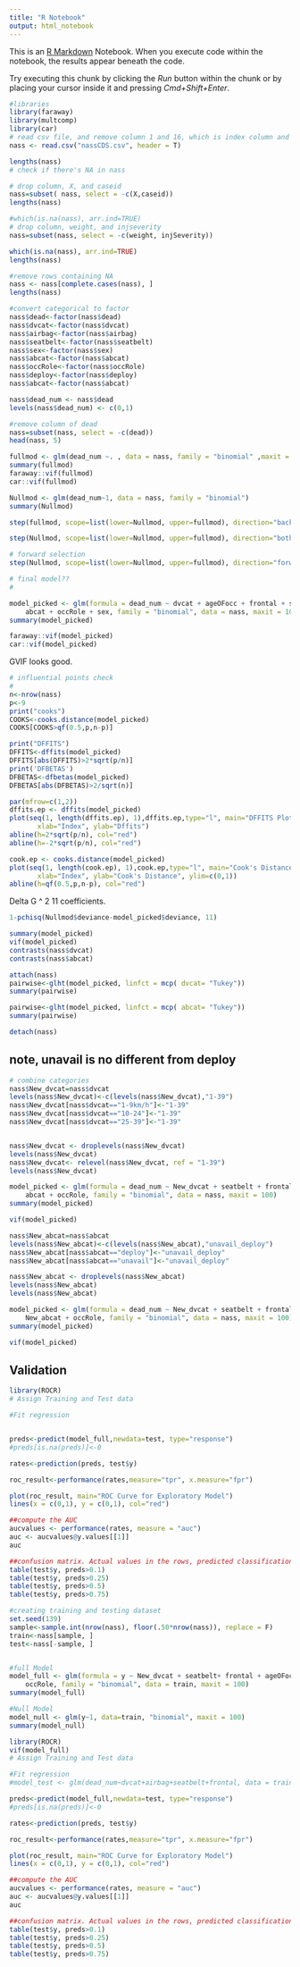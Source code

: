 ```yaml
---
title: "R Notebook"
output: html_notebook
---
```


This is an [R Markdown](http://rmarkdown.rstudio.com) Notebook. When you execute code within the notebook, the results appear beneath the code. 

Try executing this chunk by clicking the *Run* button within the chunk or by placing your cursor inside it and pressing *Cmd+Shift+Enter*. 

```r

#libraries
library(faraway)
library(multcomp)
library(car)
# read csv file, and remove column 1 and 16, which is index column and ID
nass <- read.csv("nassCDS.csv", header = T)

lengths(nass)
# check if there's NA in nass

# drop column, X, and caseid
nass=subset( nass, select = -c(X,caseid))
lengths(nass)

#which(is.na(nass), arr.ind=TRUE)
# drop column, weight, and injseverity
nass=subset(nass, select = -c(weight, injSeverity))

which(is.na(nass), arr.ind=TRUE)
lengths(nass)
```


```r
#remove rows containing NA
nass <- nass[complete.cases(nass), ]
lengths(nass)
```

```r
#convert categorical to factor
nass$dead<-factor(nass$dead) 
nass$dvcat<-factor(nass$dvcat)
nass$airbag<-factor(nass$airbag)
nass$seatbelt<-factor(nass$seatbelt)
nass$sex<-factor(nass$sex)
nass$abcat<-factor(nass$abcat)
nass$occRole<-factor(nass$occRole)
nass$deploy<-factor(nass$deploy)
nass$abcat<-factor(nass$abcat)

nass$dead_num <- nass$dead
levels(nass$dead_num) <- c(0,1)

#remove column of dead
nass=subset(nass, select = -c(dead))
head(nass, 5)


```


```r
fullmod <- glm(dead_num ~. , data = nass, family = "binomial" ,maxit = 100)
summary(fullmod)
faraway::vif(fullmod)
car::vif(fullmod)
```
```r
Nullmod <- glm(dead_num~1, data = nass, family = "binomial")
summary(Nullmod)
```
```r
step(fullmod, scope=list(lower=Nullmod, upper=fullmod), direction="backward")
```

```r
step(Nullmod, scope=list(lower=Nullmod, upper=fullmod), direction="both")
```
```r
# forward selection
step(Nullmod, scope=list(lower=Nullmod, upper=fullmod), direction="forward")
```




```r
# final model??
# 

model_picked <- glm(formula = dead_num ~ dvcat + ageOFocc + frontal + seatbelt + 
    abcat + occRole + sex, family = "binomial", data = nass, maxit = 100)
summary(model_picked)

faraway::vif(model_picked)
car::vif(model_picked)
```
GVIF looks good. 

```r
# influential points check
#
n<-nrow(nass)
p<-9
print("cooks")
COOKS<-cooks.distance(model_picked)
COOKS[COOKS>qf(0.5,p,n-p)]

print("DFFITS")
DFFITS<-dffits(model_picked)
DFFITS[abs(DFFITS)>2*sqrt(p/n)]
print('DFBETAS')
DFBETAS<-dfbetas(model_picked)
DFBETAS[abs(DFBETAS)>2/sqrt(n)]

par(mfrow=c(1,2))
dffits.ep <- dffits(model_picked)
plot(seq(1, length(dffits.ep), 1),dffits.ep,type="l", main="DFFITS Plot",
       xlab="Index", ylab="Dffits")
abline(h=2*sqrt(p/n), col="red")
abline(h=-2*sqrt(p/n), col="red")

cook.ep <- cooks.distance(model_picked)
plot(seq(1, length(cook.ep), 1),cook.ep,type="l", main="Cook's Distance",
       xlab="Index", ylab="Cook's Distance", ylim=c(0,1))
abline(h=qf(0.5,p,n-p), col="red")
```


 Delta G ^ 2
11 coefficients. 
```r
1-pchisq(Nullmod$deviance-model_picked$deviance, 11)

```
```r
summary(model_picked)
vif(model_picked)
contrasts(nass$dvcat)
contrasts(nass$abcat)
```
```r
attach(nass)
pairwise<-glht(model_picked, linfct = mcp( dvcat= "Tukey"))
summary(pairwise)

pairwise<-glht(model_picked, linfct = mcp( abcat= "Tukey"))
summary(pairwise)

detach(nass)
```
## note, unavail is no different from deploy



```r
# combine categories
nass$New_dvcat=nass$dvcat
levels(nass$New_dvcat)<-c(levels(nass$New_dvcat),"1-39")
nass$New_dvcat[nass$dvcat=="1-9km/h"]<-"1-39"
nass$New_dvcat[nass$dvcat=="10-24"]<-"1-39"
nass$New_dvcat[nass$dvcat=="25-39"]<-"1-39"


nass$New_dvcat <- droplevels(nass$New_dvcat)
levels(nass$New_dvcat)
nass$New_dvcat<- relevel(nass$New_dvcat, ref = "1-39")
levels(nass$New_dvcat)

model_picked <- glm(formula = dead_num ~ New_dvcat + seatbelt + frontal + sex + ageOFocc + 
    abcat + occRole, family = "binomial", data = nass, maxit = 100)
summary(model_picked)

vif(model_picked)

```






```r
nass$New_abcat=nass$abcat
levels(nass$New_abcat)<-c(levels(nass$New_abcat),"unavail_deploy")
nass$New_abcat[nass$abcat=="deploy"]<-"unavail_deploy"
nass$New_abcat[nass$abcat=="unavail"]<-"unavail_deploy"

nass$New_abcat <- droplevels(nass$New_abcat)
levels(nass$New_abcat)
levels(nass$New_abcat)

model_picked <- glm(formula = dead_num ~ New_dvcat + seatbelt + frontal + sex + ageOFocc + 
    New_abcat + occRole, family = "binomial", data = nass, maxit = 100)
summary(model_picked)

vif(model_picked)
```





## Validation

```r
library(ROCR)
# Assign Training and Test data

#Fit regression


preds<-predict(model_full,newdata=test, type="response")
#preds[is.na(preds)]<-0

rates<-prediction(preds, test$y)

roc_result<-performance(rates,measure="tpr", x.measure="fpr")

plot(roc_result, main="ROC Curve for Exploratory Model")
lines(x = c(0,1), y = c(0,1), col="red")

```
```r
##compute the AUC
aucvalues <- performance(rates, measure = "auc")
auc <- aucvalues@y.values[[1]]
auc

##confusion matrix. Actual values in the rows, predicted classification in cols
table(test$y, preds>0.1)
table(test$y, preds>0.25)
table(test$y, preds>0.5)
table(test$y, preds>0.75)

```

```r
#creating training and testing dataset
set.seed(139)
sample<-sample.int(nrow(nass), floor(.50*nrow(nass)), replace = F)
train<-nass[sample, ]
test<-nass[-sample, ]


#full Model
model_full <- glm(formula = y ~ New_dvcat + seatbelt+ frontal + ageOFocc + New_abcat + 
    occRole, family = "binomial", data = train, maxit = 100)
summary(model_full)

#Null Model
model_null <- glm(y~1, data=train, "binomial", maxit = 100)
summary(model_null)

library(ROCR)
vif(model_full)
# Assign Training and Test data

#Fit regression
#model_test <- glm(dead_num~dvcat+airbag+seatbelt+frontal, data = train, family = "binomial")

preds<-predict(model_full,newdata=test, type="response")
#preds[is.na(preds)]<-0

rates<-prediction(preds, test$y)

roc_result<-performance(rates,measure="tpr", x.measure="fpr")

plot(roc_result, main="ROC Curve for Exploratory Model")
lines(x = c(0,1), y = c(0,1), col="red")

##compute the AUC
aucvalues <- performance(rates, measure = "auc")
auc <- aucvalues@y.values[[1]]
auc

##confusion matrix. Actual values in the rows, predicted classification in cols
table(test$y, preds>0.1)
table(test$y, preds>0.25)
table(test$y, preds>0.5)
table(test$y, preds>0.75)
```
































